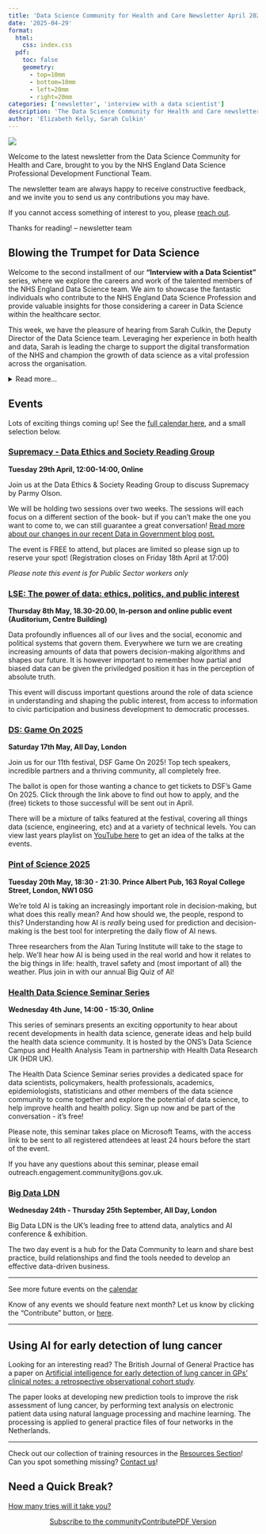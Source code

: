 ```yaml
---
title: 'Data Science Community for Health and Care Newsletter April 2025'
date: '2025-04-29'
format:
  html:
    css: index.css
  pdf:
    toc: false
    geometry: 
      - top=10mm
      - bottom=10mm
      - left=20mm
      - right=20mm
categories: ['newsletter', 'interview with a data scientist']
description: 'The Data Science Community for Health and Care newsletter for April 2025'
author: 'Elizabeth Kelly, Sarah Culkin'
---
```


![](../../images/banner_april.png)

Welcome to the latest newsletter from the Data Science Community for Health and Care, brought to you by the NHS England Data Science Professional Development Functional Team. 

The newsletter team are always happy to receive constructive feedback, and we invite you to send us any contributions you may have. 

If you cannot access something of interest to you, please [reach out](https://github.com/nhsengland/datascience-pd-newsletter/issues/new){target="_blank"}. 

Thanks for reading! – newsletter team 

<div class="section-heading">
# Blowing the Trumpet for Data Science
</div>

Welcome to the second installment of our **"Interview with a Data Scientist"** series, where we explore the careers and work of the talented members of the NHS England Data Science team. We aim to showcase the fantastic individuals who contribute to the NHS England Data Science Profession and provide valuable insights for those considering a career in Data Science within the healthcare sector.

This week, we have the pleasure of hearing from Sarah Culkin, the Deputy Director of the Data Science team. Leveraging her experience in both health and data, Sarah is leading the charge to support the digital transformation of the NHS and champion the growth of data science as a vital profession across the organisation.

<details>
  <summary>Read more...</summary>

  ## How did you end up in data science at the NHS? What did you do before, and what really sparked your interest in this field?

  I studied chemistry at the University of Leeds; after my undergraduate degree, I stayed on to pursue a PhD in organic chemistry.

  My research focused on peptides and proteins, which meant a significant amount of time in the lab, and more time than I'd like to recall spent washing glassware! However, a turning point came when the department acquired a robot to run experiments. This was my first real immersion in programming and data handling.

  Towards the end of my PhD, I came across a job advertisement for the Government Operational Research Service (GORS), a service often considered a precursor to modern data science. I applied and was placed within the Department of Health.

  I've remained within the health sector and the realm of data ever since, for about 17 years now, although I've had the opportunity to work in many different areas.

  My passion for data science truly ignited around 2016, and I took the initiative to establish a small data science team within the Department of Health. Since then, I've held a variety of roles across the Department of Health and Social Care (DHSC), NHS England, and NHSX. I also spent some valuable time at Leeds Teaching Hospitals Trust and in a data policy role. Ultimately, though, leading a data science team is where my true passion lies.

  ## What are you currently working on? Are there any projects that you're particularly excited about, or that you feel are making a real difference? What impact are you having?

  As Deputy Director of the Data Science team at NHS England, my focus has shifted from direct project involvement to leading the team and shaping its strategic direction. While I miss the day-to-day project work, I now dedicate my time to raising the team's profile and securing new opportunities for us to contribute.

  Two current areas of work particularly excite me. Firstly, the ongoing development of data science as a recognised profession within the NHS.

  For example, our PhD intern programme, which connects the NHS with early-career researchers in academia, has been running successfully for several years (more information can be found [here](https://nhsengland.github.io/datascience/PhDInterns/)).  This initiative brings fresh perspectives and skills into the NHS.  
  
  We also now oversee a Data Science Masters programme, a fantastic opportunity to provide advanced training to our colleagues, enhancing their capabilities and the overall data science capacity within the NHS.
  
  I was also involved in developing the data science [competency frameworks](https://future.nhs.uk/DataAnalytics/view?objectID=31311216) and, more recently, a continuous professional development policy. I firmly believe that having a clear, fair, well-defined, and well-promoted profession is crucial for attracting and retaining talent and ensuring high standards.

  More recently, I've had the rewarding experience of engaging in school outreach. The sessions at primary schools were particularly memorable; the children's questions are often wonderfully wild, funny, and insightful!

  The second area that truly excites me is shaping the new projects coming into the team. I'm particularly keen to see how data science can effectively support the digital transformation initiatives within the NHS, as well as inform crucial operational decisions.

  It's fascinating to observe how different teams operate and identify how data science can provide valuable assistance. I play a key role in scoping these projects to ensure they not only meet but potentially exceed the initial requirements.

  Increasingly, we're seeing colleagues interested in leveraging the power of AI in their work, which brings exciting new challenges, opportunities, and collaborations for our team.


  ## If you could give someone just starting out in data science a few pieces of advice, what would they be? And what resources have you found particularly helpful along the way that you can share?

  My advice for aspiring data scientists would be two things:

  Firstly, cultivate the ability to explain complex, technical, and potentially dry subjects in a simple and engaging manner. Think to yourself, 'Can I explain what I'm doing to a 9-year-old in a way that they would not only understand but also find captivating?' Channel your inner kids' TV presenter or science journalist!

  A great way to achieve this is by using everyday analogies. Try comparing a project, process, or problem to a familiar, everyday situation. Recently, when explaining technical concepts, I've used examples like visiting a restaurant or using an iPhone.

  If you can help people, feel intelligent (rather than prioritising making yourself appear intelligent!), they are far more likely to engage with and remember what you're trying to convey.

  It's natural, after completing a complex piece of work, to want to highlight its difficulty and intricacy. While sometimes this is necessary, generally, strive to find common ground and make the concepts accessible.

  Secondly, ensure you have a solid grasp of the fundamentals of the data science technique or approach you're using, including its potential weaknesses as well as its strengths compared to other methods.

  In an age where we can execute complicated processes and code with a few clicks, it's not always mandatory to delve into the underlying statistical models. However, to build your own confidence and effectively explain your work to others, this understanding of the fundamentals is, for me, paramount. It also equips you to critically evaluate the next 'new big thing' that emerges. Aim to be a cynical optimist in your approach. 

  ___
  We hope you found this interview with Sarah Culkin insightful. Her journey and advice offer valuable perspectives for those interested in contributing to the growing field of data science within the NHS. For more information about the NHS England Data Science Profession, please visit our [website](https://nhsengland.github.io/datascience/). Here you can also find our first ‘Interview with a Data Scientist’ with Joe Wilson, [The Aerospace Engineer who Loved Spreadsheets](https://nhsengland.github.io/datascience/articles/2025/04/16/interview_with_joseph_wilson/).


</details> 


<div class="section-heading">
# Events
</div>
Lots of exciting things coming up! See the [full calendar here](https://future.nhs.uk/DataAnalytics/view?objectID=861745){target="_blank"}, and a small selection below.

### [Supremacy - Data Ethics and Society Reading Group](https://www.tickettailor.com/events/dataethics/1549481/r/nhsteams){target="_blank"}
**Tuesday 29th April, 12:00-14:00, Online**

Join us at the Data Ethics & Society Reading Group to discuss Supremacy by Parmy Olson. 

We will be holding two sessions over two weeks. The sessions will each focus on a different section of the book- but if you can't make the one you want to come to, we can still guarantee a great conversation! [Read more about our changes in our recent Data in Government blog post.](https://dataingovernment.blog.gov.uk/2025/02/17/data-ethics-and-society-join-the-conversation-in-2025/){target="_blank"}

The event is FREE to attend, but places are limited so please sign up to reserve your spot! (Registration closes on Friday 18th April at 17:00)

*Please note this event is for Public Sector workers only*

### [LSE: The power of data: ethics, politics, and public interest](https://www.lse.ac.uk/Events/2025/05/202505081830/data-ethics-politics-and-public-interest?_gl=1*rwgszb*_gcl_au*MTc0NDU0NDcyNC4xNzM4NTkyNjk3*_ga*MjE2MDg0MDMzLjE3Mzg1OTI2OTI.*_ga_LWTEVFESYX*MTc0MDk5NDcxNS42OS4xLjE3NDA5OTgzNzQuMjkuMC4w){target="_blank"}
**Thursday 8th May, 18.30-20.00, In-person and online public event (Auditorium, Centre Building)**

Data profoundly influences all of our lives and the social, economic and political systems that govern them. Everywhere we turn we are creating increasing amounts of data that powers decision-making algorithms and shapes our future. It is however important to remember how partial and biased data can be given the priviledged position it has in the perception of absolute truth. 

This event will discuss important questions around the role of data science in understanding and shaping the public interest, from access to information to civic participation and business development to democratic processes.

### [DS: Game On 2025](https://datasciencefestival.com/event/dsf-game-on-2025/){target="_blank"}
**Saturday 17th May, All Day, London**

Join us for our 11th festival, DSF Game On 2025! Top tech speakers, incredible partners and a thriving community, all completely free. 

The ballot is open for those wanting a chance to get tickets to DSF's Game On 2025. Click through the link above to find out how to apply, and the (free) tickets to those successful will be sent out in April.

There will be a mixture of talks featured at the festival, covering all things data (science, engineering, etc) and at a variety of technical levels. You can view last years playlist on [YouTube here](https://www.youtube.com/playlist?list=PLwzX3WM0AfxopbhVhGCA373Xk-7wNhLfq){target="_blank"} to get an idea of the talks at the events.

### [Pint of Science 2025](https://www.turing.ac.uk/events/pint-science-2025){target="_blank"}
**Tuesday 20th May, 18:30 - 21:30. Prince Albert Pub, 163 Royal College Street, London, NW1 0SG**

We're told AI is taking an increasingly important role in decision-making, but what does this really mean? And how should we, the people, respond to this? Understanding how AI is *really* being used for prediction and decision-making is the best tool for interpreting the daily flow of AI news. 

Three researchers from the Alan Turing Institute will take to the stage to help. We'll hear how AI is being used in the real world and how it relates to the big things in life: health, travel safety and (most important of all) the weather. Plus join in with our annual Big Quiz of AI! 

### [Health Data Science Seminar Series](https://www.eventbrite.co.uk/e/health-data-science-seminar-series-tickets-1329649059129?aff=ebdsoporgprofile&_gl=1*90qvwn*_up*MQ..*_ga*MTkyMDUyNDM4NC4xNzQ1ODI4MjAy*_ga_TQVES5V6SH*MTc0NTgyODIwMS4xLjAuMTc0NTgyODIwMS4wLjAuMA..){target="_blank"}
**Wednesday 4th June, 14:00 - 15:30, Online **

This series of seminars presents an exciting opportunity to hear about recent developments in health data science, generate ideas and help build the health data science community. It is hosted by the ONS's Data Science Campus and Health Analysis Team in partnership with Health Data Research UK (HDR UK).

The Health Data Science Seminar series provides a dedicated space for data scientists, policymakers, health professionals, academics, epidemiologists, statisticians and other members of the data science community to come together and explore the potential of data science, to help improve health and health policy. Sign up now and be part of the conversation - it's free!

Please note, this seminar takes place on Microsoft Teams, with the access link to be sent to all registered attendees at least 24 hours before the start of the event.

If you have any questions about this seminar, please email outreach.engagement.community@ons.gov.uk.

### [Big Data LDN](https://www.bigdataldn.com/en-gb.html){target="_blank"}
**Wednesday 24th - Thursday 25th September, All Day, London**

Big Data LDN is the UK’s leading free to attend data, analytics and AI conference & exhibition.

The two day event is a hub for the Data Community to learn and share best practice, build relationships and find the tools needed to develop an effective data-driven business.


___

See more future events on the [calendar](https://future.nhs.uk/DataAnalytics/view?objectID=861745){target="_blank"}

Know of any events we should feature next month? Let us know by clicking the "Contribute" button, or [here](https://github.com/nhsengland/datascience-pd-newsletter/issues/new?assignees=&labels=&projects=&template=suggest-some-newsletter-content-.md&title=){target="_blank"}.

___
<div class="section-heading">
# Using AI for early detection of lung cancer
</div>

Looking for an interesting read? The British Journal of General Practice has a paper on [Artificial intelligence for early detection of lung cancer in GPs’ clinical notes: a retrospective observational cohort study](https://bjgp.org/content/early/2025/04/21/BJGP.2023.0489). 

The paper looks at developing new prediction tools to improve the risk assessment of lung cancer, by performing text analysis on electronic patient data using natural language processing and machine learning. The processing is applied to general practice files of four networks in the Netherlands.  

___
Check out our collection of training resources in the [Resources Section](https://future.nhs.uk/DataAnalytics/view?objectID=861745){target="_blank"}! Can you spot something missing? [Contact us](mailto:datascience@nhs.net)!

<div class="section-heading">
# Need a Quick Break?
</div>

[How many tries will it take you?](https://mywordle.strivemath.com/?word=hsruy){target="_blank"}



<div style="text-align: center;">

[Subscribe to the community](https://forms.office.com/pages/responsepage.aspx?id=slTDN7CF9UeyIge0jXdO48pr_29hyJFKpCZ7SYYvjeFUNUVPMUk0STlDRlJMNklIWEI3V0NZVTZXVS4u&route=shorturl){.btn-action-primary .btn-action .btn .btn-success .btn-lg role="button"}[Contribute](https://github.com/nhsengland/datascience-pd-newsletter/issues/new?assignees=&labels=&projects=&template=suggest-some-newsletter-content-.md&title=){.btn-action-primary .btn-action .btn .btn-info .btn-lg role="button" target="_blank"}[PDF Version](./newsletter.pdf){.btn-action-primary .btn-action .btn .btn-info .btn-lg role="button" target="_blank"}
</div>

